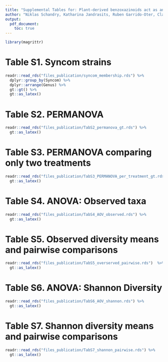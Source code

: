 ```yaml
---
title: "Supplemental Tables for: Plant-derived benzoxazinoids act as antibiotics and shape bacterial communities"
author: "Niklas Schandry, Katharina Jandrasits, Ruben Garrido-Oter, Claude Becker"
output:
  pdf_document:
    toc: true
---
```


\newpage

```r
library(magrittr)
```

# Table S1. Syncom strains

```r
readr::read_rds("files_publication/syncom_membership.rds") %>% 
  dplyr::group_by(Syncom) %>% 
  dplyr::arrange(Genus) %>% 
  gt::gt() %>% 
  gt::as_latex()
```

\newpage

# Table S2. PERMANOVA

```r
readr::read_rds("files_publication/TabS2_permanova_gt.rds") %>% 
  gt::as_latex()
```

\newpage

# Table S3. PERMANOVA comparing only two treatments

```r
readr::read_rds("files_publication/TabS3_PERMANOVA_per_treatment_gt.rds") %>% 
  gt::as_latex()
```

\newpage

# Table S4. ANOVA: Observed taxa

```r
readr::read_rds("files_publication/TabS4_AOV_observed.rds") %>% 
  gt::as_latex()
```

\newpage

# Table S5. Observed diversity means and pairwise comparisons

```r
readr::read_rds("files_publication/TabS5_overserved_pairwise.rds")  %>% 
  gt::as_latex()
```

\newpage

# Table S6. ANOVA: Shannon Diversity

```r
readr::read_rds("files_publication/TabS6_AOV_shannon.rds") %>% 
  gt::as_latex()
```

\newpage

# Table S7. Shannon diversity means and pairwise comparisons

```r
readr::read_rds("files_publication/TabS7_shannon_pairwise.rds") %>% 
  gt::as_latex()
```

